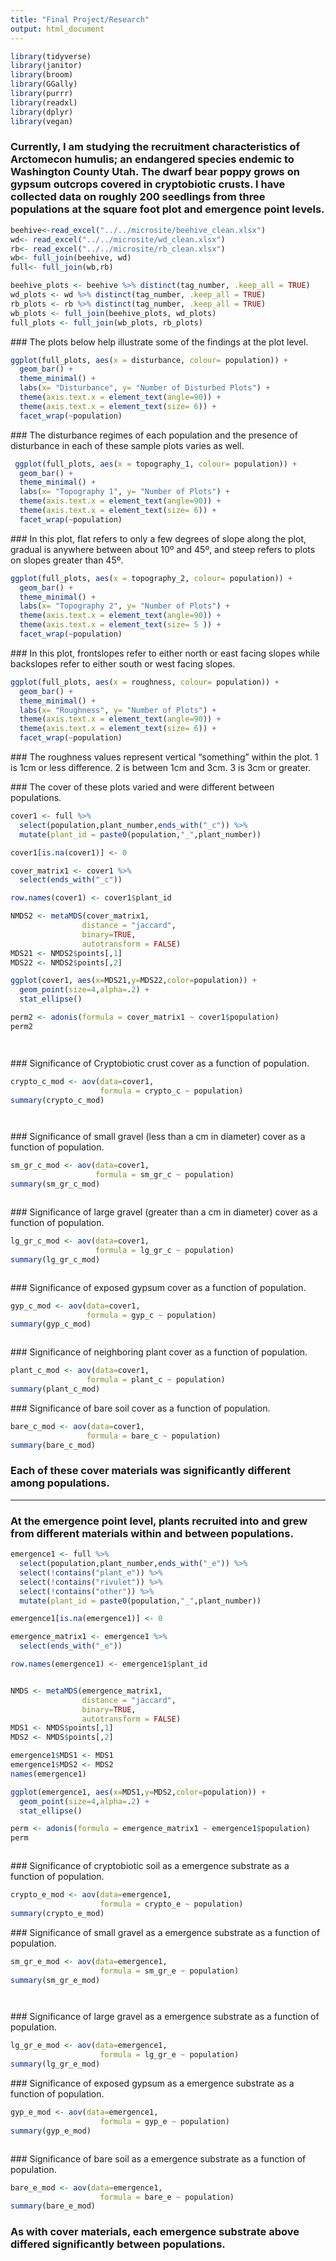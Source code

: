 ```yaml
---
title: "Final Project/Research"
output: html_document
---
```


```r
library(tidyverse)
library(janitor)
library(broom)
library(GGally)
library(purrr)
library(readxl)
library(dplyr)
library(vegan)
```

### Currently, I am studying the recruitment characteristics of Arctomecon humulis; an endangered species endemic to Washington County Utah.  The dwarf bear poppy grows on gypsum outcrops covered in cryptobiotic crusts.  I have collected data on roughly 200 seedlings from three populations at the square foot plot and emergence point levels.  

```r
beehive<-read_excel("../../microsite/beehive_clean.xlsx")
wd<- read_excel("../../microsite/wd_clean.xlsx")
rb<- read_excel("../../microsite/rb_clean.xlsx")
wb<- full_join(beehive, wd)
full<- full_join(wb,rb)

beehive_plots <- beehive %>% distinct(tag_number, .keep_all = TRUE)
wd_plots <- wd %>% distinct(tag_number, .keep_all = TRUE)
rb_plots <- rb %>% distinct(tag_number, .keep_all = TRUE)
wb_plots <- full_join(beehive_plots, wd_plots)
full_plots <- full_join(wb_plots, rb_plots)
```

 ### The plots below help illustrate some of the findings at the plot level.
 
```r
ggplot(full_plots, aes(x = disturbance, colour= population)) + 
  geom_bar() +
  theme_minimal() +
  labs(x= "Disturbance", y= "Number of Disturbed Plots") +
  theme(axis.text.x = element_text(angle=90)) +
  theme(axis.text.x = element_text(size= 6)) +
  facet_wrap(~population)
```

  ### The disturbance regimes of each population and the presence of disturbance in each of these sample plots varies as well.  
  
```r
 ggplot(full_plots, aes(x = topography_1, colour= population)) + 
  geom_bar() +
  theme_minimal() +
  labs(x= "Topography 1", y= "Number of Plots") +
  theme(axis.text.x = element_text(angle=90)) +
  theme(axis.text.x = element_text(size= 6)) +
  facet_wrap(~population)
```
 
  ### In this plot, flat refers to only a few degrees of slope along the plot, gradual is anywhere between about 10º and 45º, and steep refers to plots on slopes greater than 45º. 
  
```r
ggplot(full_plots, aes(x = topography_2, colour= population)) + 
  geom_bar() +
  theme_minimal() +
  labs(x= "Topography 2", y= "Number of Plots") +
  theme(axis.text.x = element_text(angle=90)) +
  theme(axis.text.x = element_text(size= 5 )) +
  facet_wrap(~population)
```
 
  ### In this plot, frontslopes refer to either north or east facing slopes while backslopes refer to either south or west facing slopes. 
  
```r
ggplot(full_plots, aes(x = roughness, colour= population)) + 
  geom_bar() +
  theme_minimal() +
  labs(x= "Roughness", y= "Number of Plots") +
  theme(axis.text.x = element_text(angle=90)) +
  theme(axis.text.x = element_text(size= 6)) +
  facet_wrap(~population)
```

 ### The roughness values represent vertical "something" within the plot.  1 is 1cm or less difference.  2 is between 1cm and 3cm. 3 is 3cm or greater.  
 

 ### The cover of these plots varied and were different between populations.
 
```r
cover1 <- full %>% 
  select(population,plant_number,ends_with("_c")) %>% 
  mutate(plant_id = paste0(population,"_",plant_number)) 

cover1[is.na(cover1)] <- 0

cover_matrix1 <- cover1 %>% 
  select(ends_with("_c"))

row.names(cover1) <- cover1$plant_id

NMDS2 <- metaMDS(cover_matrix1,
                distance = "jaccard",
                binary=TRUE,
                autotransform = FALSE)
MDS21 <- NMDS2$points[,1]
MDS22 <- NMDS2$points[,2]

ggplot(cover1, aes(x=MDS21,y=MDS22,color=population)) +
  geom_point(size=4,alpha=.2) +
  stat_ellipse()

perm2 <- adonis(formula = cover_matrix1 ~ cover1$population)
perm2




```


 ### Significance of Cryptobiotic crust cover as a function of population.
```r
crypto_c_mod <- aov(data=cover1,
                    formula = crypto_c ~ population)
summary(crypto_c_mod)




```

 ### Significance of small gravel (less than a cm in diameter) cover as a function of population.
```r
sm_gr_c_mod <- aov(data=cover1,
                   formula = sm_gr_c ~ population)
summary(sm_gr_c_mod)



```

 ### Significance of large gravel (greater than a cm in diameter) cover as a function of population.
```r
lg_gr_c_mod <- aov(data=cover1,
                   formula = lg_gr_c ~ population)
summary(lg_gr_c_mod)



```

 ### Significance of exposed gypsum cover as a function of population.
```r
gyp_c_mod <- aov(data=cover1,
                 formula = gyp_c ~ population)
summary(gyp_c_mod)



```

  ### Significance of neighboring plant cover as a function of population.
```r
plant_c_mod <- aov(data=cover1,
                 formula = plant_c ~ population)
summary(plant_c_mod)


```
 
  ### Significance of bare soil cover as a function of population.
```r
bare_c_mod <- aov(data=cover1,
                 formula = bare_c ~ population)
summary(bare_c_mod)
```


### Each of these cover materials was significantly different among populations.  

___

### At the emergence point level, plants recruited into and grew from different materials within and between populations.

```r
emergence1 <- full %>% 
  select(population,plant_number,ends_with("_e")) %>% 
  select(!contains("plant_e")) %>% 
  select(!contains("rivulet")) %>% 
  select(!contains("other")) %>% 
  mutate(plant_id = paste0(population,"_",plant_number)) 

emergence1[is.na(emergence1)] <- 0

emergence_matrix1 <- emergence1 %>% 
  select(ends_with("_e"))

row.names(emergence1) <- emergence1$plant_id


NMDS <- metaMDS(emergence_matrix1,
                distance = "jaccard",
                binary=TRUE,
                autotransform = FALSE)
MDS1 <- NMDS$points[,1]
MDS2 <- NMDS$points[,2]

emergence1$MDS1 <- MDS1
emergence1$MDS2 <- MDS2
names(emergence1)

ggplot(emergence1, aes(x=MDS1,y=MDS2,color=population)) +
  geom_point(size=4,alpha=.2) +
  stat_ellipse()

perm <- adonis(formula = emergence_matrix1 ~ emergence1$population)
perm



```

 ### Significance of cryptobiotic soil as a emergence substrate as a function of population.
```r
crypto_e_mod <- aov(data=emergence1,
                    formula = crypto_e ~ population)
summary(crypto_e_mod)


```

 ### Significance of small gravel as a emergence substrate as a function of population.
```r


sm_gr_e_mod <- aov(data=emergence1,
                    formula = sm_gr_e ~ population)
summary(sm_gr_e_mod)




```

   ### Significance of large gravel as a emergence substrate as a function of population.
```r
lg_gr_e_mod <- aov(data=emergence1,
                    formula = lg_gr_e ~ population)
summary(lg_gr_e_mod)


```

  ### Significance of exposed gypsum as a emergence substrate as a function of population.
```r
gyp_e_mod <- aov(data=emergence1,
                    formula = gyp_e ~ population)
summary(gyp_e_mod)



```

  ### Significance of bare soil as a emergence substrate as a function of population.
```r

bare_e_mod <- aov(data=emergence1,
                    formula = bare_e ~ population)
summary(bare_e_mod)
```

### As with cover materials, each emergence substrate above differed significantly between populations.  
